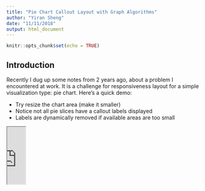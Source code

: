 ```yaml
---
title: "Pie Chart Callout Layout with Graph Algorithms"
author: "Yiran Sheng"
date: "11/11/2018"
output: html_document
---
```


```r
knitr::opts_chunk$set(echo = TRUE)
```

## Introduction

Recently I dug up some notes from 2 years ago, about a problem I encountered at work. It is a challenge for responsiveness layout for a simple visualization type: pie chart.  Here's a quick demo:

* Try resize the chart area (make it smaller)
* Notice not all pie slices have a callout labels displayed
* Labels are dynamically removed if available areas are too small

<iframe class="embed" width="48em" src="http://write.yiransheng.com/d3-piechart-callout-layout/" />

<script data-keep="true">
function resize(node) {
  if (!node) {
    return;
  }
  var parent = node.parentNode;
  if (parent) {
    var width = parent.getBoundingClientRect().width;
    width = Math.max(width, 300);
    var height = Math.min(Math.ceil(width * 0.55), 480);
    height = Math.max(height, 200);
    node.setAttribute('width', width);
    node.setAttribute('height', height);
  }
}
function resizeAll() {
  var iframes = document.querySelectorAll('iframe');
  for (var i=0; i<iframes.length; i++) {
    resize(iframes[i]);
  }
}
resizeAll();
document.addEventListener('resize', requestIdleCallback ? function () { requestIdleCallback(resizeAll); } : resizeAll);
</script>

The code for this d3 chart is adapted from: http://bl.ocks.org/dbuezas/9306799

We had found a pretty good divide and conquer solution, and iterated on it quite a bit. However, going through my notes, I have came up another formulation and solution for this problem, albeit, with worse time complexity. This new idea is based on a graph representation of the problem, I find it quite neat (though I am certain this has been well-covered in CS literatures).

I wrote this version of the solution in `rust` and `WebAssembly`, and it is used in the demo above.

## Problem Description

For a simple pie chart like above, we have two columns of callout labels. Notice on each side, labels are aligned horizontally (either left or right-aligned). For either side, we want the following:

* Labels should never overlap, regardless of available screen estate (height-wise)
* We'd like to keep as many "important" labels as possible - by some criteria of importance

In context of pie charts, it makes sense we would prefer labels for slices with larger arcs. People probably usually want to know about components with the largest shares among the total. Alternatively, we may want to ignore the share of pie for each label, and aim to maximize number of labels kept.

In both situations, we could provide a weight function for each label (using integer as weights for simplicity):
$$
w: \text{Label} \rightarrow \mathbb{N}
$$
For maximizing remaining number of labels , this function is simply a constant function:
$$
w(L) := 1
$$
The inputs (labels) can be represented as a set of 1-d intervals, corresponding to their y coordinates. Given a set $\mathbf{L}$ of weighted labels , we want to find a non-overlapping subset of $\mathbf{L}$:
$$
\mathbf{X} = \arg\max_{\mathbf{X} \subset \mathbf{L}} \Sigma_{X_i \in \mathbf{X}}w(X_i) \\
$$

where

$$
\forall X_i, X_j\in \mathbf{X} \quad X_i \nsim X_j \text{ if } i \neq j
$$


Here we define operator $\nsim$ as non-overlapping binary relation, $I_a \nsim I_b \iff \text{len}(I_a \cap I_b)  = 0$. We do not require the intersection of two intervals to be empty for them to be considered non-overlapping, they could share a single boundary point (eg. $[1, 2]$ and $[2, 3]$ are considered non-overlapping). 

## Simple Algebraic Properties of Intervals

The operator $\nsim$ defined here is not a very nice binary relation. It is symmetric, that is, $I_a \nsim I_b \Rightarrow I_b \nsim I_a$. But it is not transitive, $I_a \nsim I_b, I_b \nsim I_c  \nRightarrow I_a \nsim I_c$. Here's an example:

$$
I_a = [0, 2] \\
I_b = [5, 6] \\
I_c = [1, 3] \\
$$

$I_a$ does not overlap with $I_b$, and $I_b$ does not overlap with $I_c$, but $I_a$ does overlap with $I_c$.

On the other hand, we could discard symmetry, and try to come up with another relation for intervals that is in fact transitive. This is also very straight-forward, let's call this new relation $\prec$, defined as:

$$
\forall I_1 = [a, b], I_2 = [c, d] \quad I_1 \prec I_2 \iff c >= b
$$

Clearly, $I_a \prec I_b \implies I_a \nsim I_b$. Also, $I_a \nsim I_b \implies I_a \prec I_b \text{ or } I_b \prec I_a$. The $\prec$ relation sates the right hand side interval strictly follows the left hand side without any overlaps. And it's easy to verify $\prec$ is in fact transitive. Furthermore $\prec$ is not defined for two overlapping intervals. 

What's good about $\prec$, well, it is a strict partial order:

* It's _irreflexive_, that is $I \prec I$ is not defined for any interval (an interval always overlaps with itself)
* It is _antisymmetric_, if $I_a \prec I_b$, then $I_b \prec I_a$ must not hold
* It is transitive

## The Algorithm 

A partial order relation is closely tied to DAGs (Directed acyclic graph). Any finite strict partially ordered set can be represented as a DAG. Note our input intervals is exactly this. Recall the desired output $\mathbf{X}$ must satisfy:

$$
\forall X_i, X_j\in \mathbf{X} \quad\ X_i \nsim X_j \text{ if } i \neq j
$$

Expressed using $\prec$:

$$
\forall X_i, X_j\in \mathbf{X} \quad X_i \prec X_j \text{ or } X_j \prec X_i \text{ if } i \neq j
$$

Looking at it this way, we are basically looking for a [chain](https://en.wikipedia.org/wiki/Total_order#Chains) or a strictly total ordered subset of the input  partially ordered set. Stated in graph terms, we are looking for a _path_ in a given DAG. 

With this realization, now it's time to construct this DAG:

* Each node in the graph is an interval, it has a non-negative weight
* Each edge corresponds to the $\prec$ relation, that is `node_i` connects to `node_j` if and only if `node_i` $\prec$ `node_j`
* In addition, we add two dummy nodes:
    - `start_node`, it has a weight 0, and connects to all the nodes in the input set
    - `end_node`, it has a weight 0, and all input nodes connect to it

To illustrate, this set of three labels:

<center>
![](./overlap_labels.png)
</center>

Translates into this graph:

```r
library(igraph)
graph_from_literal( S-+a, S-+b, S-+c, a-+c, b-+c, a-+E, b-+E, c-+E) -> g
l <- cbind(seq(0, 200, 50), c(0,0,0.2,0,0))

# par(pin=c(8, 4))
# par(pin=c(6,4), pty="m", plt=c(0,100,0,100))
plot(g, asp=0.3, layout=l, vertex.size=18, vertex.color=c("lightgrey","white","white","white","lightgrey"), edge.curved=0.4)
```

The problem becomes finding a path from `start_node` to `end_node`, with largest sum of node weights -  a variant of the longest path problem.

A quick good search for "longest path graph" points to this link: http://www.mathcs.emory.edu/~cheung/Courses/171/Syllabus/11-Graph/Docs/longest-path-in-dag.pdf

It gives a very succinct solution, keyword _dynamic programming_:

1. Conduct a topological sort on the graph, finding out a linearized order of its nodes
2. Finding a path with largest node weights ending at `node_i` requires finding paths ending in all its predecessors  `node_j` with same property up to `j` (based on the linearized order)
3. Pick the path from `node_j` that has the largest accumulated weight `w_j`, and mark the total weight up to `node_i` as `w_j` + `weight(node_i)`
4. Continue until reaching `end_node`

## Actual Code

I chose rust for implementing this for two reasons:

1. I have been learning rust for quite a while now, it's fun and additcting
2. rust has a `PartialOrd` trait that's particularly suitable representing this problem

To illustrate the second point, I used this trait to represent an input label/weighted interval:

```rust
trait Weighted: PartialOrd {
    fn weight(&self) -> u32;
}
```

Three lines of code and that's it, all the solution code just needs to work with this trait generically, and does not even to have any notion of intervals or labels.

Here is entry function, it returns a list of indices to keep:

```rust
fn solve<W: Weighted>(inputs: &[W]) -> Vec<uszie> {
    let g = build_graph(inputs);
    g.longest_path()
}
struct Graph {
    nodes: Vec<Node>
}
impl Graph {
    fn longest_path(mut self) -> Vec<usize> {
        //...
    }
}
fn build_graph<W: Weighted>(inputs: &[W]) -> Graph {
    // ..
}
```

`Graph` is a simple adjacency list representation storing a `Vec` of nodes, referencing each node with its index.

`Node` struct:

```rust
struct Node {
    predecessors: IntHashSet<usize>,
    weight: u32,
    dist: u32,
    path_predecessor: Option<usize>,
}
```

Field `predecessors` is a list of indices for its predecessor nodes, I am using an `IntHashSet` here not necessarily for any performance reason, but for making certain part of the code a little less verbose, I suspect a plain `Vec` might actually perform better for realistic work loads.

All nodes' `dist` field are initialized to be 0, and its `path_predecessor`  as `None`. Calling `longest_path` method consumes the graph, runs the dynamic programming loop, and populates these fields for each node in linear (`O(V + E)`) time.

### Topological Sort

I have tried a few graph algorithm crate for this task, and ended up picking [pathfinding](https://docs.rs/pathfinding/1.0.4/pathfinding/directed/topological_sort/fn.topological_sort.html), as it is easiest to use, and has an unassuming api - just a plain function, not requiring any specific graph representation or traits implementations.

These few lines of code does the job:

```rust
impl Graph {
    fn longest_path(mut self) -> Vec<usize> {
        //...
        let mut sorted = topological_sort(&node_ids, |node_id| {
            let node = &self.nodes[*node_id];
            node.predecessors.iter().map(|id| *id)
        }).unwrap();

        sorted.reverse();

        // dynamic programming loop
        for i in 0..n {
            self.mark_longest_path_for(sorted[i]);
        }        
        // ...
    }
} 
```

### Dynamic Programming

This is the method solving  a single sub-problem, assign a `path_predecessor` for a single node, and update its accumulated path weight (`node.dist`).

```rust
impl Graph {
    fn mark_longest_path_for(&mut self, node_id: usize) {
        // start_node
        if node_id == 0 {
            self.nodes[0].dist = 0;
            self.nodes[0].path_predecessor = None;
            return;
        }

        let pred_dist;
        let path_predecessor;
        {
            let (i, pred_node) = self
                .predecessors(node_id)
                 // pick predecessor with largests dist
                .max_by_key(|(_, node)| node.dist) 
                .unwrap(); // assume all sub-problems before have been solved

            pred_dist = pred_node.dist;
            path_predecessor = i;
        }

        let node = &mut self.nodes[node_id];
        let weight = node.weight;

        node.dist = pred_dist + weight;
        node.path_predecessor = Some(path_predecessor);
    }
}
```

## Implementing Traits for Intervals

Finally with the functions ready, we just need to implement `PartialOrd` and `Weight` for intervals, first, a simple representation of `Interval`:

```rust
#[derive(Debug, Copy, Clone, PartialEq)]
pub struct Interval {
    lower: f64,
    upper: f64,
    weight: u32,
}
```

There is no `StrictPartialOrd` trait in `rust`, thus we'd settle for using `PartialOrd`, which requires `PartialEq`, and thankfully it's auto`derive`able. Next, we provide our `partial_cmp` implementation,

```rust
impl PartialOrd for Interval {
    fn partial_cmp(&self, other: &Self) -> Option<Ordering> {
        match self.upper.partial_cmp(&other.lower) {
            Some(Less) | Some(Equal) => return Some(Less),
            _ => {}
        };
        match other.upper.partial_cmp(&self.lower) {
            Some(Less) | Some(Equal) => return Some(Greater),
            _ => {}
        };

        None
    }
}
```

Notice, `partial_cmp` has a type signature of `-> Option<Ordering>`, but only ever returns one of these three:

* `Some(Ordering::Greater)`
* `Some(Ordering::Less)`
* `Node`

And never `Some(Ordering::Equal)`. Thus we are using it at value level as a true strict order. In addition, it is also `NaN` safe, using `f64`'s own `PartialOrd` trait implementation to guard against it.

Oh, and finally,

```rust
impl Weighted for Interval {
    fn weight(&self) -> u32 {
        self.weight
    }
}
```

## Test with Quickcheck

$$
\forall X_i, X_j\in \mathbf{X} \quad X_i \prec X_j \text{ or } X_j \prec X_i \text{ if } i \neq j
$$

```rust
fn path_overlaps<W: Weighted>(xs: &[W]) -> bool {
    let n = xs.len();
    if n < 2 {
        return false;
    }
    for i in 0..n {
        for j in 0..n {
            if i == j {
                continue;
            }
            match xs[i].partial_cmp(&xs[j]) {
                Some(Greater) | Some(Less) => {}
                _ => return true,
            }
        }
    }
    false
}
```

```rust
fn solve_brute(spans: SmallSpans<WeightedSpan>) -> SmallSpans<WeightedSpan> {
    (0..u16::max_value())
        .map(|mask| spans.subset(mask))
        .filter(|subset| !path_overlaps(subset.as_slice()))
        .max_by_key(|subset| score(subset.as_slice()))
        .unwrap_or(SmallSpans {
            spans: SmallVec::new(),
        })
}
```

```rust
quickcheck! {
    fn removes_overlapping_spans(spans: Vec<WeightedSpan>) -> bool {
        let g = build_graph(&spans);
        let path = g.longest_path();
        let retained_spans: Vec<_> =
            path.into_iter().map(|i| spans[i]).collect();

        !path_overlaps(&retained_spans)
    }
    fn check_correctness(spans: SmallSpans<WeightedSpan>) -> bool {
        // this takes a minute to run
        let g = build_graph(spans.as_slice());
        let path = g.longest_path();
        let retained_spans: Vec<_> =
            path.into_iter().map(|i| spans.spans[i]).collect();

        let solution = solve_brute(spans);

        let score_1 = score(retained_spans.as_slice());
        let score_2 = score(solution.as_slice());

        score_1 == score_2
    }
}
```

## Divide and Conquer Solution
